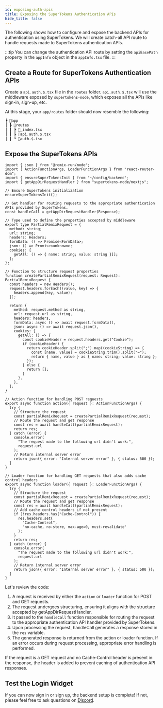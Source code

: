 ```yaml
---
id: exposing-auth-apis
title: Exposing the SuperTokens Authentication APIs
hide_title: false
---
```


The following shows how to configure and expose the backend APIs for authentication using SuperTokens. We will create catch-all API route to handle requests made to SuperTokens authentication APIs.

:::tip
You can change the authentication API route by setting the `apiBasePath` property in the `appInfo` object in the `appInfo.tsx` file.
:::

## Create a Route for SuperTokens Authentication APIs

Create a `api.auth.$.tsx` file in the `routes` folder. `api.auth.$.tsx` will use the middleware exposed by `supertokens-node`, which exposes all the APIs like sign-in, sign-up, etc.

At this stage, your `app/routes` folder should now resemble the following:

```txt
┣ 📂app
┃ ┣ 📂routes
┃ ┃ ┣ 📜_index.tsx
┃ ┃ ┣ 📜api.auth.$.tsx
┃ ┃ ┗ 📜auth.$.tsx
```

## Expose the SuperTokens APIs

```tsx title="/app/routes/api/auth/$.tsx"
import { json } from "@remix-run/node";
import { ActionFunctionArgs, LoaderFunctionArgs } from "react-router-dom";
import { ensureSuperTokensInit } from "~/config/backend";
import { getAppDirRequestHandler } from "supertokens-node/nextjs";

// Ensure SuperTokens initialization
ensureSuperTokensInit();

// Get handler for routing requests to the appropriate authentication APIs provided by SuperTokens.
const handleCall = getAppDirRequestHandler(Response);

// Type used to define the properties accepted by middleware
export type PartialRemixRequest = {
  method: string;
  url: string;
  headers: Headers;
  formData: () => Promise<FormData>;
  json: () => Promise<unknown>;
  cookies: {
    getAll: () => { name: string; value: string }[];
  };
};

// Function to structure request properties
function createPartialRemixRequest(request: Request): PartialRemixRequest {
  const headers = new Headers();
  request.headers.forEach((value, key) => {
    headers.append(key, value);
  });

  return {
    method: request.method as string,
    url: request.url as string,
    headers: headers,
    formData: async () => await request.formData(),
    json: async () => await request.json(),
    cookies: {
      getAll: () => {
        const cookieHeader = request.headers.get("Cookie");
        if (cookieHeader) {
          return cookieHeader.split(";").map((cookieString) => {
            const [name, value] = cookieString.trim().split("=");
            return { name, value } as { name: string; value: string };
          });
        } else {
          return [];
        }
      },
    },
  };
}

// Action function for handling POST requests
export async function action({ request }: ActionFunctionArgs) {
  try {
    // Structure the request
    const partialRemixRequest = createPartialRemixRequest(request);
    // Route the request and get response
    const res = await handleCall(partialRemixRequest);
    return res;
  } catch (error) {
    console.error(
      "The request made to the following url didn't work:",
      request.url
    );
    // Return internal server error
    return json({ error: "Internal server error" }, { status: 500 });
  }
}

// Loader function for handling GET requests that also adds cache control headers
export async function loader({ request }: LoaderFunctionArgs) {
  try {
    // Structure the request
    const partialRemixRequest = createPartialRemixRequest(request);
    // Route the request and get response
    const res = await handleCall(partialRemixRequest);
    // Add cache control headers if not present
    if (!res.headers.has("Cache-Control")) {
      res.headers.set(
        "Cache-Control",
        "no-cache, no-store, max-age=0, must-revalidate"
      );
    }
    return res;
  } catch (error) {
    console.error(
      "The request made to the following url didn't work:",
      request.url
    );
    // Return internal server error
    return json({ error: "Internal server error" }, { status: 500 });
  }
}
```

Let's review the code:

1. A request is received by either the `action` or `loader` function for POST and GET requests.
2. The request undergoes structuring, ensuring it aligns with the structure accepted by getAppDirRequestHandler.
3. It passed to the `handleCall` function responsible for routing the request to the appropriate authentication API handler provided by SuperTokens.
4. Upon processing the request, handleCall generates a response stored in the `res` variable.
5. The generated response is returned from the action or loader function. If an error occurs during request processing, appropriate error handling is performed.

If the request is a GET request and no Cache-Control header is present in the response, the header is added to prevent caching of authentication API responses.

## Test the Login Widget

If you can now sign in or sign up, the backend setup is complete! If not, please feel free to ask questions on [Discord](https://supertokens.com/discord).
